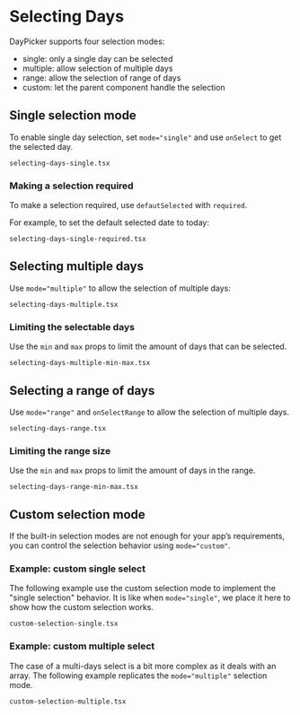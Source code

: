 # Selecting Days

DayPicker supports four selection modes:

- single: only a single day can be selected
- multiple: allow selection of multiple days
- range: allow the selection of range of days
- custom: let the parent component handle the selection

## Single selection mode

To enable single day selection, set `mode="single"` and use `onSelect` to get
the selected day.

```include
selecting-days-single.tsx
```

### Making a selection required

To make a selection required, use `defautSelected` with `required`.

For example, to set the default selected date to today:

```include
selecting-days-single-required.tsx
```

## Selecting multiple days

Use `mode="multiple"` to allow the selection of multiple days:

```include
selecting-days-multiple.tsx
```

### Limiting the selectable days

Use the `min` and `max` props to limit the amount of days that can be selected.

```include
selecting-days-multiple-min-max.tsx
```

## Selecting a range of days

Use `mode="range"` and `onSelectRange` to allow the selection of multiple days.

```include
selecting-days-range.tsx
```

### Limiting the range size

Use the `min` and `max` props to limit the amount of days in the range.

```include
selecting-days-range-min-max.tsx
```

## Custom selection mode

If the built-in selection modes are not enough for your app’s requirements, you
can control the selection behavior using `mode="custom"`.

### Example: custom single select

The following example use the custom selection mode to implement the "single selection" behavior. It is like when `mode="single"`, we place it here to show how the custom selection works.

```include
custom-selection-single.tsx
```

### Example: custom multiple select

The case of a multi-days select is a bit more complex as it deals with an array. The following example replicates the `mode="multiple"` selection mode.

```include
custom-selection-multiple.tsx
```

